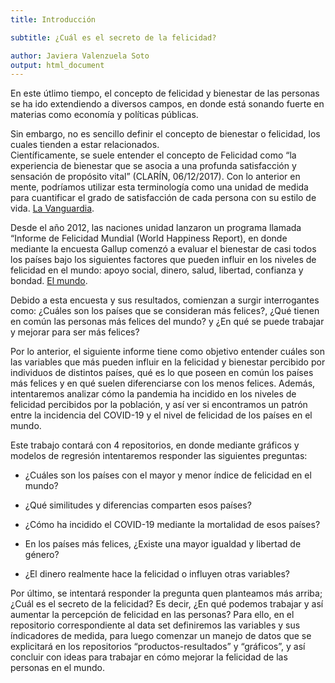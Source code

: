 ```yaml
---
title: Introducción

subtitle: ¿Cuál es el secreto de la felicidad?

author: Javiera Valenzuela Soto
output: html_document
---
```


En este útlimo tiempo, el concepto de felicidad y bienestar de las personas se ha ido extendiendo a diversos campos, en donde está sonando fuerte en materias como economía y políticas públicas.

Sin embargo, no es sencillo definir el concepto de bienestar o felicidad, los cuales tienden a estar relacionados.\
Científicamente, se suele entender el concepto de Felicidad como "la experiencia de bienestar que se asocia a una profunda satisfacción y sensación de propósito vital" (CLARÍN, 06/12/2017). Con lo anterior en mente, podríamos utilizar esta terminología como una unidad de medida para cuantificar el grado de satisfacción de cada persona con su estilo de vida. [La Vanguardia](<https://www.lavanguardia.com/vivo/psicologia/20171206/433415391204/claves-felicidad-ciencia.html>).

Desde el año 2012, las naciones unidad lanzaron un programa llamada "Informe de Felicidad Mundial (World Happiness Report), en donde mediante la encuesta Gallup comenzó a evaluar el bienestar de casi todos los países bajo los siguientes factores que pueden influir en los niveles de felicidad en el mundo: apoyo social, dinero, salud, libertad, confianza y bondad. [El mundo](<https://www.elmundo.es/vida-sana/bienestar/2018/01/29/5a6b3844468aebfb388b4601.html>).

Debido a esta encuesta y sus resultados, comienzan a surgir interrogantes como: ¿Cuáles son los países que se consideran más felices?, ¿Qué tienen en común las personas más felices del mundo? y ¿En qué se puede trabajar y mejorar para ser más felices?

Por lo anterior, el siguiente informe tiene como objetivo entender cuáles son las variables que más pueden influir en la felicidad y bienestar percibido por individuos de distintos países, qué es lo que poseen en común los países más felices y en qué suelen diferenciarse con los menos felices. Además, intentaremos analizar cómo la pandemia ha incidido en los niveles de felicidad percibidos por la población, y así ver si encontramos un patrón entre la incidencia del COVID-19 y el nivel de felicidad de los países en el mundo.

Este trabajo contará con 4 repositorios, en donde mediante gráficos y modelos de regresión intentaremos responder las siguientes preguntas:

-   ¿Cuáles son los países con el mayor y menor índice de felicidad en el mundo?

-   ¿Qué similitudes y diferencias comparten esos países?

-   ¿Cómo ha incidido el COVID-19 mediante la mortalidad de esos países?

-   En los países más felices, ¿Existe una mayor igualdad y libertad de género?

-   ¿El dinero realmente hace la felicidad o influyen otras variables?

Por último, se intentará responder la pregunta quen planteamos más arriba; ¿Cuál es el secreto de la felicidad? Es decir, ¿En qué podemos trabajar y así aumentar la percepción de felicidad en las personas? Para ello, en el repositorio correspondiente al data set definiremos las variables y sus índicadores de medida, para luego comenzar un manejo de datos que se explicitará en los repositorios "productos-resultados" y "gráficos", y así concluir con ideas para trabajar en cómo mejorar la felicidad de las personas en el mundo.
